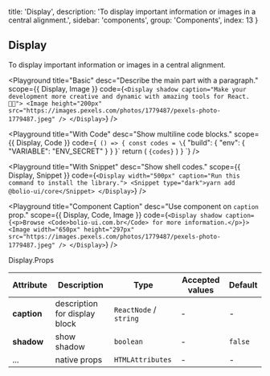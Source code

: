 
  title: 'Display',
  description:
    'To display important information or images in a central alignment.',
  sidebar: 'components',
  group: 'Components',
  index: 13
}

## Display

To display important information or images in a central alignment.

<Playground
  title="Basic"
  desc="Describe the main part with a paragraph."
  scope={{ Display, Image }}
  code={`
<Display shadow caption="Make your development more creative and dynamic with amazing tools for React. 🥷🏼">
  <Image height="200px" src="https://images.pexels.com/photos/1779487/pexels-photo-1779487.jpeg" />
</Display>
`}
/>

<Playground
  title="With Code"
  desc="Show multiline code blocks."
  scope={{ Display, Code }}
  code={`
() => {
  const codes = \`{
  "build": {
    "env": {
      "VARIABLE": "ENV_SECRET"
    }
  }
}\`
  return (
    <Display width="500px" caption="Application's build with a defined secret environment variable.">
      <Code block>{codes}</Code>
    </Display>
  )
}
`}
/>

<Playground
  title="With Snippet"
  desc="Show shell codes."
  scope={{ Display, Snippet }}
  code={`
<Display width="500px" caption="Run this command to install the library.">
  <Snippet type="dark">yarn add @bolio-ui/core</Snippet>
</Display>
`}
/>

<Playground
  title="Component Caption"
  desc="Use component on `caption` prop."
  scope={{ Display, Code, Image }}
  code={`
<Display shadow caption={<p>Browse <Code>bolio-ui.com.br</Code> for more information.</p>}>
  <Image width="650px" height="297px" src="https://images.pexels.com/photos/1779487/pexels-photo-1779487.jpeg" />
</Display>
`}
/>

<Attributes edit="/pages/docs/components/display.mdx">
<Attributes.Title>Display.Props</Attributes.Title>

| Attribute   | Description                   | Type                   | Accepted values | Default |
| ----------- | ----------------------------- | ---------------------- | --------------- | ------- |
| **caption** | description for display block | `ReactNode` / `string` | -               | -       |
| **shadow**  | show shadow                   | `boolean`              | -               | `false` |
| ...         | native props                  | `HTMLAttributes`       | -               | -       |

</Attributes>

